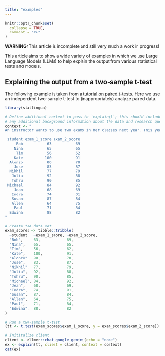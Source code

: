 ```yaml
---
title: "examples"
---
```


```r
knitr::opts_chunk$set(
  collapse = TRUE,
  comment = "#>"
)
```

**WARNING:** This article is incomplete and still very much a work in progress!

This article aims to show a wide variety of examples in which we use Large Language Models (LLMs) to help explain the output from various statistical tests and models.

## Explaining the output from a two-sample t-test

The following example is taken from a [tutorial on paired t-tests](https://www.jmp.com/en/statistics-knowledge-portal/t-test/paired-t-test). Here we use an independent two-sample t-test to (inappropriately) analyze paired data.

```r
library(statlingua)

# Define additional context to pass to `explain()`; this should include 
# any additional background information about the data and research question.
context <- "
An instructor wants to use two exams in her classes next year. This year, she gives both exams to the students. She wants to know if the exams are equally difficult and wants to check this by comparing the two sets of scores. Here is the data:

 student exam_1_score exam_2_score
     Bob           63           69
    Nina           65           65
     Tim           56           62
    Kate          100           91
  Alonzo           88           78
    Jose           83           87
  Nikhil           77           79
   Julia           92           88
   Tohru           90           85
 Michael           84           92
    Jean           68           69
   Indra           74           81
   Susan           87           84
   Allen           64           75
    Paul           71           84
  Edwina           88           82
"

# Create the data set
exam_scores <- tibble::tribble(
  ~student,  ~exam_1_score, ~exam_2_score,
  "Bob",     63,            69,
  "Nina",    65,            65,
  "Tim",     56,            62,
  "Kate",    100,           91,
  "Alonzo",  88,            78,
  "Jose",    83,            87,
  "Nikhil",  77,            79,
  "Julia",   92,            88,
  "Tohru",   90,            85,
  "Michael", 84,            92,
  "Jean",    68,            69,
  "Indra",   74,            81,
  "Susan",   87,            84,
  "Allen",   64,            75,
  "Paul",    71,            84,
  "Edwina",  88,            82
)

# Run a two-sample t-test
(tt <- t.test(exam_scores$exam_1_score, y = exam_scores$exam_2_score))

# Inititalize client
client <- ellmer::chat_google_gemini(echo = "none")
ex <- explain(tt, client = client, context = context)
cat(ex)
```
